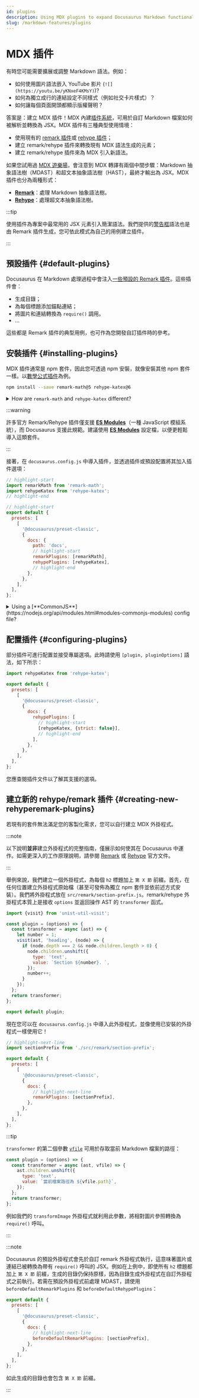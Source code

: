 ```yaml
---
id: plugins
description: Using MDX plugins to expand Docusaurus Markdown functionalities
slug: /markdown-features/plugins
---
```


# MDX 插件

有時您可能需要擴展或調整 Markdown 語法。例如：

- 如何使用圖片語法嵌入 YouTube 影片 (`![](https://youtu.be/yKNxeF4KMsY)`)?
- 如何為獨立成行的連結設定不同樣式（例如社交卡片樣式）？
- 如何讓每個頁面開頭都顯示版權聲明？

答案是：建立 MDX 插件！MDX 內建[插件系統](https://mdxjs.com/advanced/plugins/)，可用於自訂 Markdown 檔案如何被解析並轉換為 JSX。MDX 插件有三種典型使用情境：

- 使用現有的 [remark 插件](https://github.com/remarkjs/remark/blob/main/doc/plugins.md#list-of-plugins)或 [rehype 插件](https://github.com/rehypejs/rehype/blob/main/doc/plugins.md#list-of-plugins)；
- 建立 remark/rehype 插件來轉換現有 MDX 語法生成的元素；
- 建立 remark/rehype 插件來為 MDX 引入新語法。

如果您試用過 [MDX 遊樂場](https://mdxjs.com/playground/)，會注意到 MDX 轉譯有兩個中間步驟：Markdown 抽象語法樹（MDAST）和超文本抽象語法樹（HAST），最終才輸出為 JSX。MDX 插件也分為兩種形式：

- **[Remark](https://github.com/remarkjs/remark/)**：處理 Markdown 抽象語法樹。
- **[Rehype](https://github.com/rehypejs/rehype/)**：處理超文本抽象語法樹。

:::tip

使用插件為專案中最常用的 JSX 元素引入簡潔語法。我們提供的[警告框](./markdown-features-admonitions.mdx)語法也是由 Remark 插件生成，您可依此模式為自己的用例建立插件。

:::

## 預設插件 {#default-plugins}

Docusaurus 在 Markdown 處理過程中會注入[一些預設的 Remark 插件](https://github.com/facebook/docusaurus/tree/main/packages/docusaurus-mdx-loader/src/remark)。這些插件會：

- 生成目錄；
- 為每個標題添加錨點連結；
- 將圖片和連結轉換為 `require()` 調用。
- …

這些都是 Remark 插件的典型用例，也可作為您開發自訂插件時的參考。

## 安裝插件 {#installing-plugins}

MDX 插件通常是 npm 套件，因此您可透過 npm 安裝，就像安裝其他 npm 套件一樣。以[數學公式插件](./markdown-features-math-equations.mdx)為例。

```bash npm2yarn
npm install --save remark-math@5 rehype-katex@6
```

<details>
  <summary>How are <code>remark-math</code> and <code>rehype-katex</code> different?</summary>

In case you are wondering how Remark and Rehype are different, here is a good example. `remark-math` operates on the Markdown AST, where it sees text like `$...$`, and all it does is transform that to the JSX `<span class="math math-inline">...</span>` without doing too much with the content. This decouples the extraction of math formulae from their rendering, which means you can swap $\KaTeX$ out with other math renderers, like MathJax (with [`rehype-mathjax`](https://github.com/remarkjs/remark-math/tree/main/packages/rehype-mathjax)), just by replacing the Rehype plugin.

Next, the `rehype-katex` operates on the Hypertext AST where everything has been converted to HTML-like tags already. It traverses all the elements with `math` class and uses $\KaTeX$ to parse and render the content to actual HTML.

</details>

:::warning

許多官方 Remark/Rehype 插件僅支援 [**ES Modules**](https://gist.github.com/sindresorhus/a39789f98801d908bbc7ff3ecc99d99c)（一種 JavaScript 模組系統），而 Docusaurus 支援此規範。建議使用 [**ES Modules**](https://flaviocopes.com/es-modules/) 設定檔，以便更輕鬆導入這類套件。

:::

接著，在 `docusaurus.config.js` 中導入插件，並透過插件或預設配置將其加入插件選項：

```js title="docusaurus.config.js"
// highlight-start
import remarkMath from 'remark-math';
import rehypeKatex from 'rehype-katex';
// highlight-end

// highlight-start
export default {
  presets: [
    [
      '@docusaurus/preset-classic',
      {
        docs: {
          path: 'docs',
          // highlight-start
          remarkPlugins: [remarkMath],
          rehypePlugins: [rehypeKatex],
          // highlight-end
        },
      },
    ],
  ],
};
```

<details>
  <summary>Using a [**CommonJS**](https://nodejs.org/api/modules.html#modules-commonjs-modules) config file?</summary>

If you decide to use a CommonJS config file, it is possible to load those ES module plugins thanks to dynamic imports and an async config creator function:

```js title="docusaurus.config.js"
// highlight-start
module.exports = async function createConfigAsync() {
  // highlight-end
  return {
    presets: [
      [
        '@docusaurus/preset-classic',
        {
          docs: {
            path: 'docs',
            // highlight-start
            remarkPlugins: [(await import('remark-math')).default],
            rehypePlugins: [(await import('rehype-katex')).default],
            // highlight-end
          },
        },
      ],
    ],
  };
};
```

</details>

## 配置插件 {#configuring-plugins}

部分插件可進行配置並接受專屬選項。此時請使用 `[plugin, pluginOptions]` 語法，如下所示：

```js title="docusaurus.config.js"
import rehypeKatex from 'rehype-katex';

export default {
  presets: [
    [
      '@docusaurus/preset-classic',
      {
        docs: {
          rehypePlugins: [
            // highlight-start
            [rehypeKatex, {strict: false}],
            // highlight-end
          ],
        },
      },
    ],
  ],
};
```

您應查閱插件文件以了解其支援的選項。

## 建立新的 rehype/remark 插件 {#creating-new-rehyperemark-plugins}

若現有的套件無法滿足您的客製化需求，您可以自行建立 MDX 外掛程式。

:::note

以下說明**並非**建立外掛程式的完整指南，僅展示如何使其在 Docusaurus 中運作。如需更深入的工作原理說明，請參閱 [Remark](https://github.com/remarkjs/remark/blob/main/doc/plugins.md#create-plugins) 或 [Rehype](https://github.com/rehypejs/rehype/blob/main/doc/plugins.md#create-plugins) 官方文件。

:::

舉例來說，我們建立一個外掛程式，為每個 `h2` 標題加上 `第 X 節` 前綴。首先，在任何位置建立外掛程式原始檔（甚至可發佈為獨立 npm 套件並依前述方式安裝）。我們將外掛程式放在 `src/remark/section-prefix.js`。remark/rehype 外掛程式本質上是接收 `options` 並返回操作 AST 的 `transformer` 函式。

```js "src/remark/section-prefix.js"
import {visit} from 'unist-util-visit';

const plugin = (options) => {
  const transformer = async (ast) => {
    let number = 1;
    visit(ast, 'heading', (node) => {
      if (node.depth === 2 && node.children.length > 0) {
        node.children.unshift({
          type: 'text',
          value: `Section ${number}. `,
        });
        number++;
      }
    });
  };
  return transformer;
};

export default plugin;
```

現在您可以在 `docusaurus.config.js` 中導入此外掛程式，並像使用已安裝的外掛程式一樣使用它！

```js title="docusaurus.config.js"
// highlight-next-line
import sectionPrefix from './src/remark/section-prefix';

export default {
  presets: [
    [
      '@docusaurus/preset-classic',
      {
        docs: {
          // highlight-next-line
          remarkPlugins: [sectionPrefix],
        },
      },
    ],
  ],
};
```

:::tip

`transformer` 的第二個參數 [`vfile`](https://github.com/vfile/vfile) 可用於存取當前 Markdown 檔案的路徑：

```js
const plugin = (options) => {
  const transformer = async (ast, vfile) => {
    ast.children.unshift({
      type: 'text',
      value: `當前檔案路徑為 ${vfile.path}`,
    });
  };
  return transformer;
};
```

例如我們的 `transformImage` 外掛程式就利用此參數，將相對圖片參照轉換為 `require()` 呼叫。

:::

:::note

Docusaurus 的預設外掛程式會先於自訂 remark 外掛程式執行，這意味著圖片或連結已被轉換為帶有 `require()` 呼叫的 JSX。例如在上例中，即使所有 `h2` 標題都加上 `第 X 節` 前綴，生成的目錄仍保持原樣，因為目錄生成外掛程式在自訂外掛程式之前執行。若需在預設外掛程式前處理 MDAST，請使用 `beforeDefaultRemarkPlugins` 和 `beforeDefaultRehypePlugins`：

```js title="docusaurus.config.js"
export default {
  presets: [
    [
      '@docusaurus/preset-classic',
      {
        docs: {
          // highlight-next-line
          beforeDefaultRemarkPlugins: [sectionPrefix],
        },
      },
    ],
  ],
};
```

如此生成的目錄也會包含 `第 X 節` 前綴。

:::
